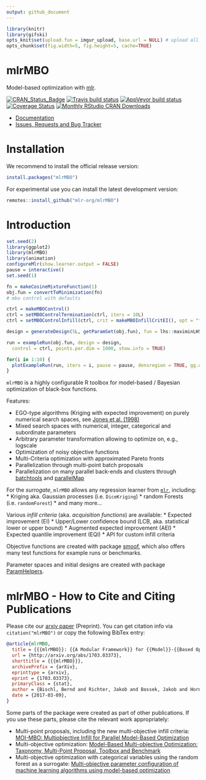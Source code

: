 ```yaml
---
output: github_document
---
```


```r
library(knitr)
library(gifski)
opts_knit$set(upload.fun = imgur_upload, base.url = NULL) # upload all images to imgur.com
opts_chunk$set(fig.width=5, fig.height=5, cache=TRUE)
````

# mlrMBO

<!-- Please edit README.Rmd !-->

Model-based optimization with [mlr](https://github.com/mlr-org/mlr/).

[![CRAN_Status_Badge](http://www.r-pkg.org/badges/version/mlrMBO)](https://cran.r-project.org/package=mlrMBO)
[![Travis build status](https://img.shields.io/travis/mlr-org/mlrMBO/master?logo=travis&style=flat-square&label=Linux)](https://travis-ci.org/mlr-org/mlrMBO)
[![AppVeyor build status](https://img.shields.io/appveyor/ci/mlr-org/mlrMBO?label=Windows&logo=appveyor&style=flat-square)](https://ci.appveyor.com/project/mlr-org/mlrMBO)
[![Coverage Status](https://img.shields.io/codecov/c/github/mlr-org/mlrMBO/master.svg)](https://codecov.io/github/mlr-org/mlrMBO?branch=master)
[![Monthly RStudio CRAN Downloads](https://cranlogs.r-pkg.org/badges/mlrMBO)](https://CRAN.R-project.org/package=mlrMBO)


* [Documentation](https://mlr-org.github.io/mlrMBO/)
* [Issues, Requests and Bug Tracker](https://github.com/mlr-org/mlrMBO/issues)

# Installation

We recommend to install the official release version:

```r
install.packages("mlrMBO")
```

For experimental use you can install the latest development version:

```r
remotes::install_github("mlr-org/mlrMBO")
```

# Introduction

```r
set.seed(2)
library(ggplot2)
library(mlrMBO)
library(animation)
configureMlr(show.learner.output = FALSE)
pause = interactive()
set.seed(1)

fn = makeCosineMixtureFunction(1)
obj.fun = convertToMinimization(fn)
# mbo control with defaults

ctrl = makeMBOControl()
ctrl = setMBOControlTermination(ctrl, iters = 10L)
ctrl = setMBOControlInfill(ctrl, crit = makeMBOInfillCritEI(), opt = "focussearch", opt.focussearch.points = 500L, opt.restarts = 1L)

design = generateDesign(5L, getParamSet(obj.fun), fun = lhs::maximinLHS)

run = exampleRun(obj.fun, design = design,
  control = ctrl, points.per.dim = 1000, show.info = TRUE)

for(i in 1:10) {
  plotExampleRun(run, iters = i, pause = pause, densregion = TRUE, gg.objects = list(theme_bw()))
}
```

`mlrMBO` is a highly configurable R toolbox for model-based / Bayesian optimization of black-box functions.

Features:

* EGO-type algorithms (Kriging with expected improvement) on purely numerical search spaces, see [Jones et al. (1998)](http://link.springer.com/article/10.1023/A:1008306431147)
* Mixed search spaces with numerical, integer, categorical and subordinate parameters
* Arbitrary parameter transformation allowing to optimize on, e.g., logscale
* Optimization of noisy objective functions
* Multi-Criteria optimization with approximated Pareto fronts
* Parallelization through multi-point batch proposals
* Parallelization on many parallel back-ends and clusters through [batchtools](https://github.com/mllg/batchtools) and [parallelMap](https://github.com/berndbischl/parallelMap)

For the *surrogate*, `mlrMBO` allows any regression learner from [`mlr`](https://github.com/mlr-org/mlr), including:
* Kriging aka. Gaussian processes (i.e. `DiceKriging`)
* random Forests (i.e. `randomForest`)
* and many more...

Various *infill criteria* (aka. _acquisition functions_) are available:
* Expected improvement (EI)
* Upper/Lower confidence bound (LCB, aka. statistical lower or upper bound)
* Augmented expected improvement (AEI)
* Expected quantile improvement (EQI)
* API for custom infill criteria

Objective functions are created with package [smoof](https://github.com/jakobbossek/smoof), which also offers many test functions for example runs or benchmarks.

Parameter spaces and initial designs are created with package [ParamHelpers](https://github.com/berndbischl/ParamHelpers).


# mlrMBO - How to Cite and Citing Publications

Please cite our [arxiv paper](https://arxiv.org/abs/1703.03373) (Preprint).
You can get citation info via `citation("mlrMBO")` or copy the following BibTex entry:

```bibtex
@article{mlrMBO,
  title = {{{mlrMBO}}: {{A Modular Framework}} for {{Model}}-{{Based Optimization}} of {{Expensive Black}}-{{Box Functions}}},
  url = {http://arxiv.org/abs/1703.03373},
  shorttitle = {{{mlrMBO}}},
  archivePrefix = {arXiv},
  eprinttype = {arxiv},
  eprint = {1703.03373},
  primaryClass = {stat},
  author = {Bischl, Bernd and Richter, Jakob and Bossek, Jakob and Horn, Daniel and Thomas, Janek and Lang, Michel},
  date = {2017-03-09},
}
```

Some parts of the package were created as part of other publications.
If you use these parts, please cite the relevant work appropriately:

* Multi-point proposals, including the new multi-objective infill criteria: [MOI-MBO: Multiobjective Infill for Parallel Model-Based Optimization](https://doi.org/10.1007/978-3-319-09584-4_17)
* Multi-objective optimization: [Model-Based Multi-objective Optimization: Taxonomy, Multi-Point Proposal, Toolbox and Benchmark](https://doi.org/10.1007/978-3-319-15934-8_5)
* Multi-objective optimization with categorical variables using the random forest as a surrogate: [Multi-objective parameter configuration of machine learning algorithms using model-based optimization](https://doi.org/10.1109/SSCI.2016.7850221)
